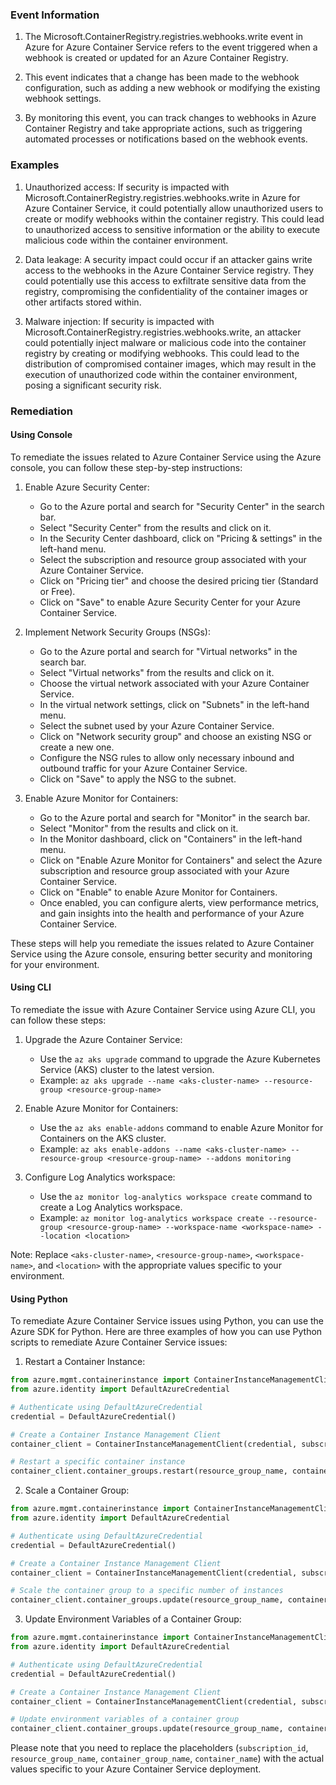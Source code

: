 
### Event Information

1. The Microsoft.ContainerRegistry.registries.webhooks.write event in Azure for Azure Container Service refers to the event triggered when a webhook is created or updated for an Azure Container Registry.

2. This event indicates that a change has been made to the webhook configuration, such as adding a new webhook or modifying the existing webhook settings.

3. By monitoring this event, you can track changes to webhooks in Azure Container Registry and take appropriate actions, such as triggering automated processes or notifications based on the webhook events.


### Examples

1. Unauthorized access: If security is impacted with Microsoft.ContainerRegistry.registries.webhooks.write in Azure for Azure Container Service, it could potentially allow unauthorized users to create or modify webhooks within the container registry. This could lead to unauthorized access to sensitive information or the ability to execute malicious code within the container environment.

2. Data leakage: A security impact could occur if an attacker gains write access to the webhooks in the Azure Container Service registry. They could potentially use this access to exfiltrate sensitive data from the registry, compromising the confidentiality of the container images or other artifacts stored within.

3. Malware injection: If security is impacted with Microsoft.ContainerRegistry.registries.webhooks.write, an attacker could potentially inject malware or malicious code into the container registry by creating or modifying webhooks. This could lead to the distribution of compromised container images, which may result in the execution of unauthorized code within the container environment, posing a significant security risk.

### Remediation

#### Using Console

To remediate the issues related to Azure Container Service using the Azure console, you can follow these step-by-step instructions:

1. Enable Azure Security Center:
   - Go to the Azure portal and search for "Security Center" in the search bar.
   - Select "Security Center" from the results and click on it.
   - In the Security Center dashboard, click on "Pricing & settings" in the left-hand menu.
   - Select the subscription and resource group associated with your Azure Container Service.
   - Click on "Pricing tier" and choose the desired pricing tier (Standard or Free).
   - Click on "Save" to enable Azure Security Center for your Azure Container Service.

2. Implement Network Security Groups (NSGs):
   - Go to the Azure portal and search for "Virtual networks" in the search bar.
   - Select "Virtual networks" from the results and click on it.
   - Choose the virtual network associated with your Azure Container Service.
   - In the virtual network settings, click on "Subnets" in the left-hand menu.
   - Select the subnet used by your Azure Container Service.
   - Click on "Network security group" and choose an existing NSG or create a new one.
   - Configure the NSG rules to allow only necessary inbound and outbound traffic for your Azure Container Service.
   - Click on "Save" to apply the NSG to the subnet.

3. Enable Azure Monitor for Containers:
   - Go to the Azure portal and search for "Monitor" in the search bar.
   - Select "Monitor" from the results and click on it.
   - In the Monitor dashboard, click on "Containers" in the left-hand menu.
   - Click on "Enable Azure Monitor for Containers" and select the Azure subscription and resource group associated with your Azure Container Service.
   - Click on "Enable" to enable Azure Monitor for Containers.
   - Once enabled, you can configure alerts, view performance metrics, and gain insights into the health and performance of your Azure Container Service.

These steps will help you remediate the issues related to Azure Container Service using the Azure console, ensuring better security and monitoring for your environment.

#### Using CLI

To remediate the issue with Azure Container Service using Azure CLI, you can follow these steps:

1. Upgrade the Azure Container Service: 
   - Use the `az aks upgrade` command to upgrade the Azure Kubernetes Service (AKS) cluster to the latest version.
   - Example: `az aks upgrade --name <aks-cluster-name> --resource-group <resource-group-name>`

2. Enable Azure Monitor for Containers:
   - Use the `az aks enable-addons` command to enable Azure Monitor for Containers on the AKS cluster.
   - Example: `az aks enable-addons --name <aks-cluster-name> --resource-group <resource-group-name> --addons monitoring`

3. Configure Log Analytics workspace:
   - Use the `az monitor log-analytics workspace create` command to create a Log Analytics workspace.
   - Example: `az monitor log-analytics workspace create --resource-group <resource-group-name> --workspace-name <workspace-name> --location <location>`

Note: Replace `<aks-cluster-name>`, `<resource-group-name>`, `<workspace-name>`, and `<location>` with the appropriate values specific to your environment.

#### Using Python

To remediate Azure Container Service issues using Python, you can use the Azure SDK for Python. Here are three examples of how you can use Python scripts to remediate Azure Container Service issues:

1. Restart a Container Instance:
```python
from azure.mgmt.containerinstance import ContainerInstanceManagementClient
from azure.identity import DefaultAzureCredential

# Authenticate using DefaultAzureCredential
credential = DefaultAzureCredential()

# Create a Container Instance Management Client
container_client = ContainerInstanceManagementClient(credential, subscription_id)

# Restart a specific container instance
container_client.container_groups.restart(resource_group_name, container_group_name, container_name)
```

2. Scale a Container Group:
```python
from azure.mgmt.containerinstance import ContainerInstanceManagementClient
from azure.identity import DefaultAzureCredential

# Authenticate using DefaultAzureCredential
credential = DefaultAzureCredential()

# Create a Container Instance Management Client
container_client = ContainerInstanceManagementClient(credential, subscription_id)

# Scale the container group to a specific number of instances
container_client.container_groups.update(resource_group_name, container_group_name, {'containers': [{'name': container_name}], 'os_type': 'Linux', 'restart_policy': 'Always', 'instance_count': 3})
```

3. Update Environment Variables of a Container Group:
```python
from azure.mgmt.containerinstance import ContainerInstanceManagementClient
from azure.identity import DefaultAzureCredential

# Authenticate using DefaultAzureCredential
credential = DefaultAzureCredential()

# Create a Container Instance Management Client
container_client = ContainerInstanceManagementClient(credential, subscription_id)

# Update environment variables of a container group
container_client.container_groups.update(resource_group_name, container_group_name, {'containers': [{'name': container_name, 'environment_variables': [{'name': 'VAR_NAME', 'value': 'VAR_VALUE'}]}]})
```

Please note that you need to replace the placeholders (`subscription_id`, `resource_group_name`, `container_group_name`, `container_name`) with the actual values specific to your Azure Container Service deployment.

